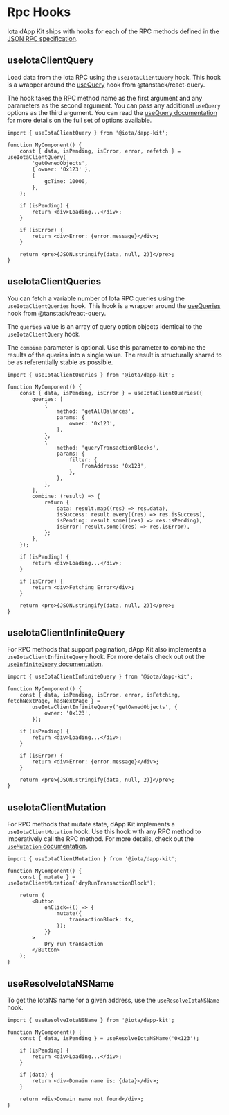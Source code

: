# Rpc Hooks

Iota dApp Kit ships with hooks for each of the RPC methods defined in the
[JSON RPC specification](https://docs.iota.org/iota-api-ref).

## useIotaClientQuery

Load data from the Iota RPC using the `useIotaClientQuery` hook. This hook is a wrapper around the
[useQuery](https://tanstack.com/query/latest/docs/react/guides/queries) hook from
@tanstack/react-query.

The hook takes the RPC method name as the first argument and any parameters as the second argument.
You can pass any additional `useQuery` options as the third argument. You can read the
[useQuery documentation](https://tanstack.com/query/latest/docs/react/guides/queries) for more
details on the full set of options available.

```tsx
import { useIotaClientQuery } from '@iota/dapp-kit';

function MyComponent() {
	const { data, isPending, isError, error, refetch } = useIotaClientQuery(
		'getOwnedObjects',
		{ owner: '0x123' },
		{
			gcTime: 10000,
		},
	);

	if (isPending) {
		return <div>Loading...</div>;
	}

	if (isError) {
		return <div>Error: {error.message}</div>;
	}

	return <pre>{JSON.stringify(data, null, 2)}</pre>;
}
```

## useIotaClientQueries

You can fetch a variable number of Iota RPC queries using the `useIotaClientQueries` hook. This hook
is a wrapper around the
[useQueries](https://tanstack.com/query/latest/docs/react/reference/useQueries) hook from
@tanstack/react-query.

The `queries` value is an array of query option objects identical to the `useIotaClientQuery` hook.

The `combine` parameter is optional. Use this parameter to combine the results of the queries into a
single value. The result is structurally shared to be as referentially stable as possible.

```tsx
import { useIotaClientQueries } from '@iota/dapp-kit';

function MyComponent() {
	const { data, isPending, isError } = useIotaClientQueries({
		queries: [
			{
				method: 'getAllBalances',
				params: {
					owner: '0x123',
				},
			},
			{
				method: 'queryTransactionBlocks',
				params: {
					filter: {
						FromAddress: '0x123',
					},
				},
			},
		],
		combine: (result) => {
			return {
				data: result.map((res) => res.data),
				isSuccess: result.every((res) => res.isSuccess),
				isPending: result.some((res) => res.isPending),
				isError: result.some((res) => res.isError),
			};
		},
	});

	if (isPending) {
		return <div>Loading...</div>;
	}

	if (isError) {
		return <div>Fetching Error</div>;
	}

	return <pre>{JSON.stringify(data, null, 2)}</pre>;
}
```

## useIotaClientInfiniteQuery

For RPC methods that support pagination, dApp Kit also implements a `useIotaClientInfiniteQuery`
hook. For more details check out out the
[`useInfiniteQuery` documentation](https://tanstack.com/query/latest/docs/react/guides/infinite-queries).

```tsx
import { useIotaClientInfiniteQuery } from '@iota/dapp-kit';

function MyComponent() {
	const { data, isPending, isError, error, isFetching, fetchNextPage, hasNextPage } =
		useIotaClientInfiniteQuery('getOwnedObjects', {
			owner: '0x123',
		});

	if (isPending) {
		return <div>Loading...</div>;
	}

	if (isError) {
		return <div>Error: {error.message}</div>;
	}

	return <pre>{JSON.stringify(data, null, 2)}</pre>;
}
```

## useIotaClientMutation

For RPC methods that mutate state, dApp Kit implements a `useIotaClientMutation` hook. Use this hook
with any RPC method to imperatively call the RPC method. For more details, check out the
[`useMutation` documentation](https://tanstack.com/query/latest/docs/react/guides/mutations).

```tsx
import { useIotaClientMutation } from '@iota/dapp-kit';

function MyComponent() {
	const { mutate } = useIotaClientMutation('dryRunTransactionBlock');

	return (
		<Button
			onClick={() => {
				mutate({
					transactionBlock: tx,
				});
			}}
		>
			Dry run transaction
		</Button>
	);
}
```

## useResolveIotaNSName

To get the IotaNS name for a given address, use the `useResolveIotaNSName` hook.

```tsx
import { useResolveIotaNSName } from '@iota/dapp-kit';

function MyComponent() {
	const { data, isPending } = useResolveIotaNSName('0x123');

	if (isPending) {
		return <div>Loading...</div>;
	}

	if (data) {
		return <div>Domain name is: {data}</div>;
	}

	return <div>Domain name not found</div>;
}
```
